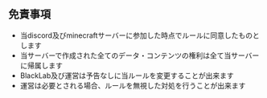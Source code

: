 ## 免責事項
- 当discord及びminecraftサーバーに参加した時点でルールに同意したものとします
- 当サーバーで作成された全てのデータ・コンテンツの権利は全て当サーバーに帰属します
- BlackLab及び運営は予告なしに当ルールを変更することが出来ます
- 運営は必要とされる場合、ルールを無視した対処を行うことが出来ます